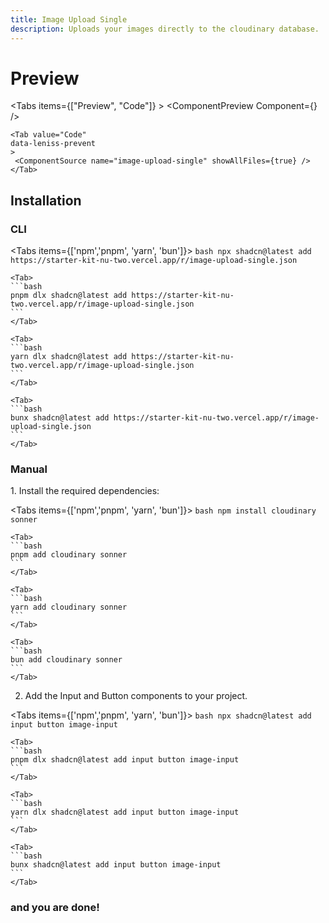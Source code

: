 ```yaml
---
title: Image Upload Single
description: Uploads your images directly to the cloudinary database.
---
```


# Preview

<Tabs items={["Preview", "Code"]} >
    <Tab value="Preview">
        <ComponentPreview Component={<ImageUploadSingle />} />
    </Tab>

    <Tab value="Code" 
    data-leniss-prevent
    >
     <ComponentSource name="image-upload-single" showAllFiles={true} />
    </Tab>
</Tabs>

## Installation

### CLI

<Tabs items={['npm','pnpm', 'yarn', 'bun']}>
    <Tab>
    ```bash
    npx shadcn@latest add https://starter-kit-nu-two.vercel.app/r/image-upload-single.json
    ```
    </Tab>

    <Tab>
    ```bash
    pnpm dlx shadcn@latest add https://starter-kit-nu-two.vercel.app/r/image-upload-single.json
    ```
    </Tab>

    <Tab>
    ```bash
    yarn dlx shadcn@latest add https://starter-kit-nu-two.vercel.app/r/image-upload-single.json
    ```
    </Tab>

    <Tab>
    ```bash
    bunx shadcn@latest add https://starter-kit-nu-two.vercel.app/r/image-upload-single.json
    ```
    </Tab>
</Tabs>

### Manual

<Steps>

<Step>
1. Install the required dependencies:

<Tabs items={['npm','pnpm', 'yarn', 'bun']}>
    <Tab>
    ```bash
    npm install cloudinary sonner
    ```
    </Tab>

    <Tab>
    ```bash
    pnpm add cloudinary sonner
    ```
    </Tab>

    <Tab>
    ```bash
    yarn add cloudinary sonner
    ```
    </Tab>

    <Tab>
    ```bash
    bun add cloudinary sonner
    ```
    </Tab>
</Tabs>
</Step>

<Step>

2. Add the Input and Button components to your project.

<Tabs items={['npm','pnpm', 'yarn', 'bun']}>
    <Tab>
    ```bash
    npx shadcn@latest add input button image-input
    ```
    </Tab>

    <Tab>
    ```bash
    pnpm dlx shadcn@latest add input button image-input
    ```
    </Tab>

    <Tab>
    ```bash
    yarn dlx shadcn@latest add input button image-input
    ```
    </Tab>

    <Tab>
    ```bash
    bunx shadcn@latest add input button image-input
    ```
    </Tab>
</Tabs>
</Step>
</Steps>

### and you are done!